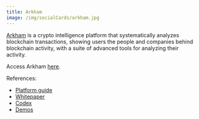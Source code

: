 ```yaml
---
title: Arkham
image: /img/socialCards/arkham.jpg
---
```


[Arkham](https://platform.arkhamintelligence.com/) is a crypto intelligence platform that 
systematically analyzes blockchain transactions, showing users the people and companies behind 
blockchain activity, with a suite of advanced tools for analyzing their activity.

Access Arkham [here](https://platform.arkhamintelligence.com/).

References:

- [Platform guide](https://arkhamintelligence.notion.site/Arkham-eb1213a42ae24fe39643bd737f4ae78e)
- [Whitepaper](https://www.arkhamintelligence.com/whitepaper)
- [Codex](https://codex.arkhamintelligence.com/)
- [Demos](https://www.youtube.com/@arkhamintel)
